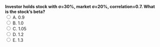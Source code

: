 ::: {.question-block}
<form onsubmit="event.preventDefault(); checkAnswer('module3_mcq_q50')" data-correct-answer="C">
<strong style="display: block;">Investor holds stock with σ=30%, market σ=20%, correlation=0.7. What is the stock's beta?</strong>
<label><input type="radio" name="module3_mcq_q50" value="A"> A. 0.9</label><br>
<label><input type="radio" name="module3_mcq_q50" value="B"> B. 1.0</label><br>
<label><input type="radio" name="module3_mcq_q50" value="C"> C. 1.05</label><br>
<label><input type="radio" name="module3_mcq_q50" value="D"> D. 1.2</label><br>
<label><input type="radio" name="module3_mcq_q50" value="E"> E. 1.3</label><br>
</form>
<div id="feedback-module3_mcq_q50" class="feedback" data-status="" style="display:none;">
✅ Correct: C. β = ρ×σi/σm = 0.7×30/20 = 1.05.
</div>
:::
